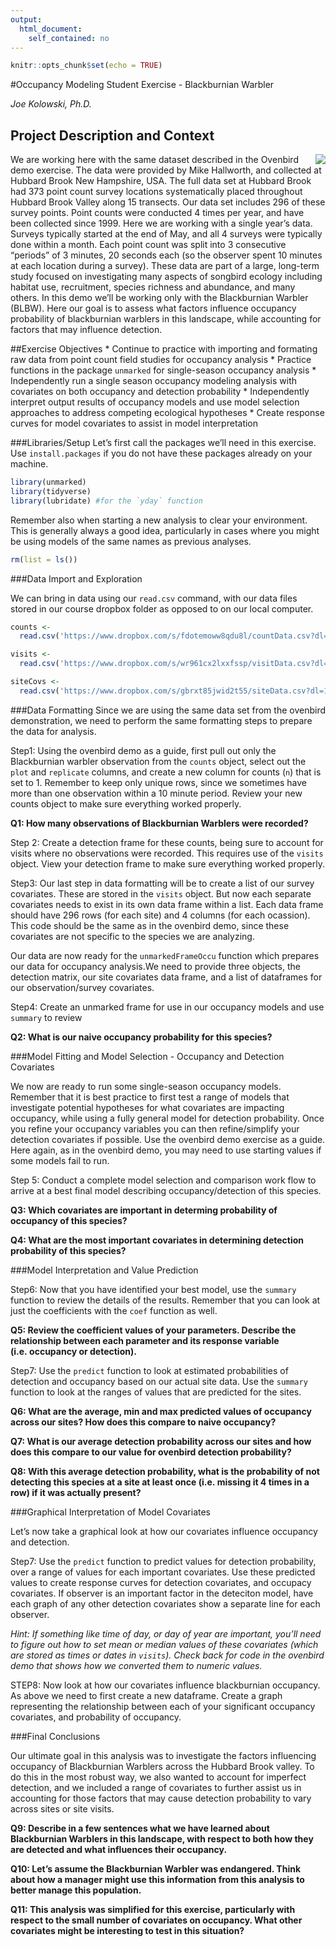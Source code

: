 ---
output: 
  html_document:
    self_contained: no
---

```{r setup, include=FALSE}
knitr::opts_chunk$set(echo = TRUE)
```

<head>
<link rel="stylesheet" href="N:/Capacity Building and Academic Programs/SI-Mason Grad & Prof Training/Individual Courses--Folders/Bird Migration/2018/Materials/Distance/Exercises">
<link rel="stylesheet" type="text/css" href="styles.css">
</head>

#Occupancy Modeling Student Exercise - Blackburnian Warbler
<p><i>Joe Kolowski, Ph.D.</i></p>

## Project Description and Context

<img style="float:right" src="images/BLBW.jpg" />

We are working here with the same dataset described in the Ovenbird demo exercise. The data were provided by Mike Hallworth, and collected at Hubbard Brook New Hampshire, USA. The full data set at Hubbard Brook had 373 point count survey locations systematically placed throughout Hubbard Brook Valley along 15 transects. Our data set includes 296 of these survey points. Point counts were conducted 4 times per year, and have been collected since 1999. Here we are working with a single year's data. Surveys typically started at the end of May, and all 4 surveys were typically done within a month. Each point count was split into 3 consecutive "periods" of 3 minutes, 20 seconds each (so the observer spent 10 minutes at each location during a survey). These data are part of a large, long-term study focused on investigating many aspects of songbird ecology including habitat use, recruitment, species richness and abundance, and many others. In this demo we'll be working only with the Blackburnian Warbler (BLBW). Here our goal is to assess what factors influence occupancy probability of blackburnian warblers in this landscape, while accounting for factors that may influence detection. 

##Exercise Objectives
  * Continue to practice with importing and formating raw data from point count field studies for occupancy analysis
  * Practice functions in the package `unmarked` for single-season occupancy analysis
  * Independently run a single season occupancy modeling analysis with covariates on both occupancy and detection probability
  * Independently interpret output results of occupancy models and use model selection approaches to address competing ecological hypotheses
  * Create response curves for model covariates to assist in model interpretation

###Libraries/Setup
Let's first call the packages we'll need in this exercise. Use `install.packages` if you do not have these packages already on your machine.
```{r, warning = FALSE, message = FALSE}
library(unmarked)
library(tidyverse)
library(lubridate) #for the `yday` function
```
<p>Remember also when starting a new analysis to clear your environment. This is generally always a good idea, particularly in cases where you might be using models of the same names as previous analyses.
```{r, eval = F}
rm(list = ls())
```

###Data Import and Exploration
<p>We can bring in data using our `read.csv` command, with our data files stored in our course dropbox folder as opposed to on our local computer.

```{r}
counts <- 
  read.csv('https://www.dropbox.com/s/fdotemoww8qdu8l/countData.csv?dl=1')

visits <- 
  read.csv('https://www.dropbox.com/s/wr961cx2lxxfssp/visitData.csv?dl=1')

siteCovs <-
  read.csv('https://www.dropbox.com/s/gbrxt85jwid2t55/siteData.csv?dl=1')
```
###Data Formatting
Since we are using the same data set from the ovenbird demonstration, we need to perform the same formatting steps to prepare the data for analysis. 

<p>Step1: Using the ovenbird demo as a guide, first pull out only the Blackburnian warbler observation from the `counts` object, select out the `plot` and `replicate` columns, and create a new column for counts (`n`) that is set to 1. Remember to keep only unique rows, since we sometimes have more than one observation within a 10 minute period. Review your new counts object to make sure everything worked properly.
<p>**Q1: How many observations of Blackburnian Warblers were recorded?**</p>

<p>Step 2: Create a detection frame for these counts, being sure to account for visits where no observations were recorded. This requires use of the `visits` object. View your detection frame to make sure everything worked properly.

<p>Step3: Our last step in data formatting will be to create a list of our survey covariates. These are stored in the `visits` object. But now each separate covariates needs to exist in its own data frame within a list. Each data frame should have 296 rows (for each site) and 4 columns (for each ocassion). This code should be the same as in the ovenbird demo, since these covariates are not specific to the species we are analyzing.

<p>Our data are now ready for the `unmarkedFrameOccu` function which prepares our data for occupancy analysis.We need to provide three objects, the detection matrix, our site covariates data frame, and a list of dataframes for our observation/survey covariates. 
<p>Step4: Create an unmarked frame for use in our occupancy models and use `summary` to review 
<p>**Q2: What is our naive occupancy probability for this species?**

###Model Fitting and Model Selection - Occupancy and Detection Covariates
<p>We now are ready to run some single-season occupancy models. Remember that it is best practice to first test a range of models that investigate potential hypotheses for what covariates are impacting occupancy, while using a fully general model for detection probability. Once you refine your occupancy variables you can then refine/simplify your detection covariates if possible. Use the ovenbird demo exercise as a guide. Here again, as in the ovenbird demo, you may need to use starting values if some models fail to run.
<p>Step 5: Conduct a complete model selection and comparison work flow to arrive at a best final model describing occupancy/detection of this species. 
<p>**Q3: Which covariates are important in determing probability of occupancy of this species?**
<p>**Q4: What are the most important covariates in determining detection probability of this species?**

###Model Interpretation and Value Prediction
<p>Step6: Now that you have identified your best model, use the `summary` function to review the details of the results. Remember that you can look at just the coefficients with the `coef` function as well.
<p>**Q5: Review the coefficient values of your parameters. Describe the relationship between each parameter and its response variable (i.e. occupancy or detection).**
<p>Step7: Use the `predict` function to look at estimated probabilities of detection and occupancy based on our actual site data. Use the `summary` function to look at the ranges of values that are predicted for the sites.
<p>**Q6: What are the average, min and max predicted values of occupancy across our sites? How does this compare to naive occupancy?**
<p>**Q7: What is our average detection probability across our sites and how does this compare to our value for ovenbird detection probability?**
<p>**Q8: With this average detection probability, what is the probability of not detecting this species at a site at least once (i.e. missing it 4 times in a row) if it was actually present?**

###Graphical Interpretation of Model Covariates
<p> Let's now take a graphical look at how our covariates influence occupancy and detection. 
<p>Step7: Use the `predict` function to predict values for detection probability, over a range of values for each important covariates. Use these predicted values to create response curves for detection covariates, and occupacy covariates. If observer is an important factor in the deteciton model, have each graph of any other detection covariates show a separate line for each observer. 
<p>*Hint: If something like time of day, or day of year are important, you'll need to figure out how to set mean or median values of these covariates (which are stored as times or dates in `visits`). Check back for code in the ovenbird demo that shows how we converted them to numeric values.*
<p>STEP8: Now look at how our covariates influence blackburnian occupancy. As above we need to first create a new dataframe. Create a graph representing the relationship between each of your significant occupancy covariates, and probability of occupancy.

###Final Conclusions
<p> Our ultimate goal in this analysis was to investigate the factors influencing occupancy of Blackburnian Warblers across the Hubbard Brook valley. To do this in the most robust way, we also wanted to account for imperfect detection, and we included a range of covariates to further assist us in accounting for those factors that may cause detection probability to vary across sites or site visits. 
<p>**Q9: Describe in a few sentences what we have learned about Blackburnian Warblers in this landscape, with respect to both how they are detected and what influences their occupancy. **
<p>**Q10: Let's assume the Blackburnian Warbler was endangered. Think about how a manager might use this information from this analysis to better manage this population.** 
<p>**Q11: This analysis was simplified for this exercise, particularly with respect to the small number of covariates on occupancy. What other covariates might be interesting to test in this situation?**